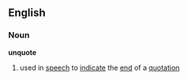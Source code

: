 ==English==
===Noun===
'''unquote'''
# used in [[speech]] to [[indicate]] the [[end]] of a [[quotation]]